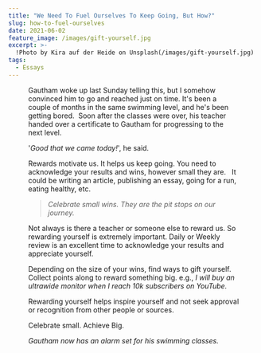 ```yaml
---
title: "We Need To Fuel Ourselves To Keep Going, But How?"
slug: how-to-fuel-ourselves
date: 2021-06-02
feature_image: /images/gift-yourself.jpg
excerpt: >-
  !Photo by Kira auf der Heide on Unsplash(/images/gift-yourself.jpg)  "I don't want to go for swimming classes today."  Gautham woke up last Sunday telling this, but I somehow convinced...
tags:
  - Essays
---
```

<Figure src="/images/gift-yourself.jpg" caption=""_I don't want to go for swimming classes today._"" />

Gautham woke up last Sunday telling this, but I somehow convinced him to go and reached just on time. It's been a couple of months in the same swimming level, and he's been getting bored.  Soon after the classes were over, his teacher handed over a certificate to Gautham for progressing to the next level.

'_Good that we came today!_', he said.

Rewards motivate us. It helps us keep going. You need to acknowledge your results and wins, however small they are.   It could be writing an article, publishing an essay, going for a run, eating healthy, etc.

> _Celebrate small wins. They are the pit stops on our journey._

Not always is there a teacher or someone else to reward us. So rewarding yourself is extremely important. Daily or Weekly review is an excellent time to acknowledge your results and appreciate yourself.

Depending on the size of your wins, find ways to gift yourself. Collect points along to reward something big. e.g., _I will buy an ultrawide monitor when I reach 10k subscribers on YouTube._

Rewarding yourself helps inspire yourself and not seek approval or recognition from other people or sources.

Celebrate small. Achieve Big.

_Gautham now has an alarm set for his swimming classes._